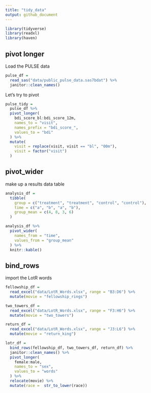 ```yaml
---
title: "tidy_data"
output: github_document
---
```

 
```r
library(tidyverse)
library(readxl)
library(haven)
```

## pivot longer

Load the PULSE data

```r
pulse_df = 
  read_sas("data/public_pulse_data.sas7bdat") %>%
  janitor::clean_names()
```

Let's try to pivot

```r
pulse_tidy = 
  pulse_df %>%
  pivot_longer(
    bdi_score_bl:bdi_score_12m,
    names_to = "visit",
    names_prefix = "bdi_score_", 
    values_to = "bdi"
  ) %>%
  mutate(
    visit = replace(visit, visit == "bl", "00m"), 
    visit = factor("visit")
  )
```

## pivot_wider

make up a results data table

```r
analysis_df = 
  tibble(
    group = c("treatment", "treatment", "control", "control"),
    time = c("a", "b", "a", "b"),
    group_mean = c(4, 8, 3, 6)
  )
```

```r
analysis_df %>%
  pivot_wider(
    names_from = "time",
    values_from = "group_mean"
  ) %>%
  knitr::kable()
```


## bind_rows

import the LotR words

```r
fellowship_df = 
  read_excel("data/LotR_Words.xlsx", range = "B3:D6") %>%
  mutate(movie = "fellowship_rings")
```

```r
two_towers_df = 
  read_excel("data/LotR_Words.xlsx", range = "F3:H6") %>%
  mutate(movie = "two_towers")
```

```r
return_df = 
  read_excel("data/LotR_Words.xlsx", range = "J3:L6") %>%
  mutate(movie = "return_king")
```

```r
lotr_df = 
  bind_rows(fellowship_df, two_towers_df, return_df) %>%
  janitor::clean_names() %>%
  pivot_longer(
    female:male,
    names_to = "sex",
    values_to = "words"
  ) %>%
  relocate(movie) %>%
  mutate(race =  str_to_lower(race))
```


